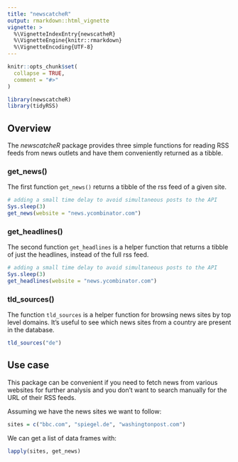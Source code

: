 ```yaml
---
title: "newscatcheR"
output: rmarkdown::html_vignette
vignette: >
  %\VignetteIndexEntry{newscatheR}
  %\VignetteEngine{knitr::rmarkdown}
  %\VignetteEncoding{UTF-8}
---
```


```r
knitr::opts_chunk$set(
  collapse = TRUE,
  comment = "#>"
)
```

```r
library(newscatcheR)
library(tidyRSS)
```

## Overview

The _newscatcheR_ package provides three simple functions for reading RSS feeds from news outlets and have them conveniently returned as a tibble.

### get_news()

The first function `get_news()` returns a tibble of the rss feed of a given site.
```r
# adding a small time delay to avoid simultaneous posts to the API
Sys.sleep(3)
get_news(website = "news.ycombinator.com")
```

### get_headlines()

The second function `get_headlines` is a helper function that returns a tibble of just the headlines, instead of the full rss feed.

```r
# adding a small time delay to avoid simultaneous posts to the API
Sys.sleep(3)
get_headlines(website = "news.ycombinator.com")
```

### tld_sources()

The function `tld_sources` is a helper function for browsing news sites by top level domains. It's useful to see which news sites from a country are present in the database. 

```r
tld_sources("de")
```

## Use case

This package can be convenient if you need to fetch news from various websites for further analysis and you don't want to search manually for the URL of their RSS feeds.

Assuming we have the news sites we want to follow:

```r
sites = c("bbc.com", "spiegel.de", "washingtonpost.com")
```

We can get a list of data frames with:

```r
lapply(sites, get_news)
```
